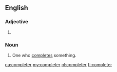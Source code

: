 {{also|compléter}}
==English==

===Adjective===
{{head|en|adjective comparative form}}

# {{en-comparative of|complete}}

===Noun===
{{en-noun}}

# One who [[complete]]s something.

[[ca:completer]]
[[my:completer]]
[[nl:completer]]
[[fi:completer]]
